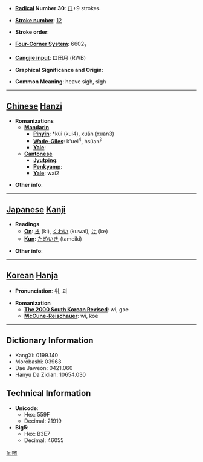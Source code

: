 * '''[[Wiktionary:Chinese radical index| Radical]] Number 30''': [[Wiktionary:Chinese radical index 口|口]]+9 strokes

* '''[[Wiktionary:Chinese total strokes index|Stroke number]]''': [[Wiktionary:Chinese total strokes index 12|12]]

* '''Stroke order''': 

* '''[[Wiktionary:Chinese four corner index|Four-Corner System]]''': 6602<sub>7</sub>

* '''[[Wiktionary:Chinese Cangjie index|Cangjie input]]''': 口田月 (RWB)

* '''Graphical Significance and Origin''': 

* '''Common Meaning''': heave sigh, sigh

----

== [[Chinese]] [[Hanzi]] ==

* '''Romanizations'''
** '''[[Mandarin]]'''
*** '''[[Pinyin]]''': *kùi (kui4), xuǎn (xuan3)
*** '''[[Wade-Giles]]''': k'uei<sup>4</sup>, hsüan<sup>3</sup>
*** '''[[Yale]]''': 
** '''[[Cantonese]]'''
*** '''[[Jyutping]]''':
*** '''[[Penkyamp]]''': 
*** '''[[Yale]]''': wai2

* '''Other info''': 

----

== [[Japanese]] [[Kanji]] ==

* '''Readings'''
** '''[[On]]''': [[き]] (ki), [[くわい]] (kuwai), [[け]] (ke)
** '''[[Kun]]''': [[ためいき]] (tameiki)

* '''Other info''':  

----

== [[Korean]] [[Hanja]] ==

* '''Pronunciation''': 위, 괴

* '''Romanization'''
** '''[[The 2000 South Korean Revised Romanization|The 2000 South Korean Revised]]''': wi, goe
** '''[[McCune-Reischauer]]''': wi, koe

----

== Dictionary Information ==

* KangXi: 0199.140
* Morobashi: 03963
* Dae Jaweon: 0421.060
* Hanyu Da Zidian: 10654.030

== Technical Information ==

* '''Unicode''':
** Hex: 559F
** Decimal: 21919
* '''Big5''':
** Hex: B3E7
** Decimal: 46055

[[fr:喟]]